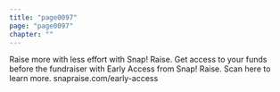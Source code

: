 ```yaml
---
title: "page0097"
page: "page0097"
chapter: ""
---
```


Raise more with less effort with Snap! Raise. Get access to your funds before the fundraiser with Early Access from Snap! Raise. Scan here to learn more. snapraise.com/early-access

